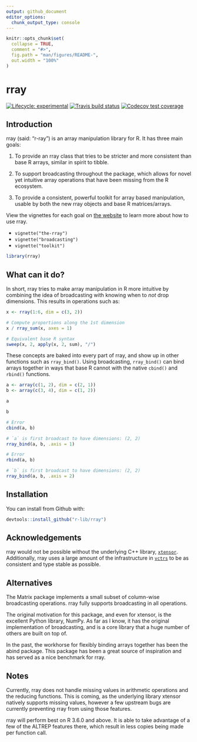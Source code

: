 ```yaml
---
output: github_document
editor_options: 
  chunk_output_type: console
---
```


<!-- README.md is generated from README.Rmd. Please edit that file -->

```r
knitr::opts_chunk$set(
  collapse = TRUE,
  comment = "#>",
  fig.path = "man/figures/README-",
  out.width = "100%"
)
```

# rray

<!-- badges: start -->
[![Lifecycle: experimental](https://img.shields.io/badge/lifecycle-experimental-orange.svg)](https://www.tidyverse.org/lifecycle/#experimental)
[![Travis build status](https://travis-ci.org/r-lib/rray.svg?branch=master)](https://travis-ci.org/r-lib/rray)
[![Codecov test coverage](https://codecov.io/gh/r-lib/rray/branch/master/graph/badge.svg)](https://codecov.io/gh/r-lib/rray?branch=master)
<!-- badges: end -->

## Introduction

rray (said: "r-ray") is an array manipulation library for R. It has three main goals:

1) To provide an rray class that tries to be stricter and more consistent than base R arrays, similar in spirit to tibble.

2) To support broadcasting throughout the package, which allows for novel yet intuitive array operations that have been missing from the R ecosystem.

3) To provide a consistent, powerful toolkit for array based manipulation, usable by both the new rray objects and base R matrices/arrays.

View the vignettes for each goal on [the website](https://rray.r-lib.org) to learn more about how to use rray.

- `vignette("the-rray")`
- `vignette("broadcasting")`
- `vignette("toolkit")`

```r
library(rray)
```

## What can it do?

In short, rray tries to make array manipulation in R more intuitive by combining the idea of broadcasting with knowing when to _not_ drop dimensions. This results in operations such as:

```r
x <- rray(1:6, dim = c(3, 2))

# Compute proportions along the 1st dimension
x / rray_sum(x, axes = 1)

# Equivalent base R syntax
sweep(x, 2, apply(x, 2, sum), "/")
```

These concepts are baked into every part of rray, and show up in other functions such as `rray_bind()`. Using broadcasting, `rray_bind()` can bind arrays together in ways that base R cannot with the native `cbind()` and `rbind()` functions.

```r
a <- array(c(1, 2), dim = c(2, 1))
b <- array(c(3, 4), dim = c(1, 2))

a

b

# Error
cbind(a, b)

# `a` is first broadcast to have dimensions: (2, 2)
rray_bind(a, b, .axis = 1)

# Error
rbind(a, b)

# `b` is first broadcast to have dimensions: (2, 2)
rray_bind(a, b, .axis = 2)
```

## Installation

You can install from Github with:

```r
devtools::install_github("r-lib/rray")
```

## Acknowledgements

rray would not be possible without the underlying C++ library, [`xtensor`](https://github.com/QuantStack/xtensor). Additionally, rray uses a large amount of the infrastructure in [`vctrs`](https://github.com/r-lib/vctrs) to be as consistent and type stable as possible. 

## Alternatives

The Matrix package implements a small subset of column-wise broadcasting operations. rray fully supports broadcasting in all operations.

The original motivation for this package, and even for xtensor, is the excellent Python library, NumPy. As far as I know, it has the original implementation of broadcasting, and is a core library that a huge number of others are built on top of.

In the past, the workhorse for flexibly binding arrays together has been the abind package. This package has been a great source of inspiration and has served as a nice benchmark for rray.

## Notes

Currently, rray does not handle missing values in arithmetic operations and the reducing functions. This is coming, as the underlying library xtensor natively supports missing values, however a few upstream bugs are currently preventing rray from using those features.

rray will perform best on R 3.6.0 and above. It is able to take advantage of a few of the ALTREP features there, which result in less copies being made per function call.

